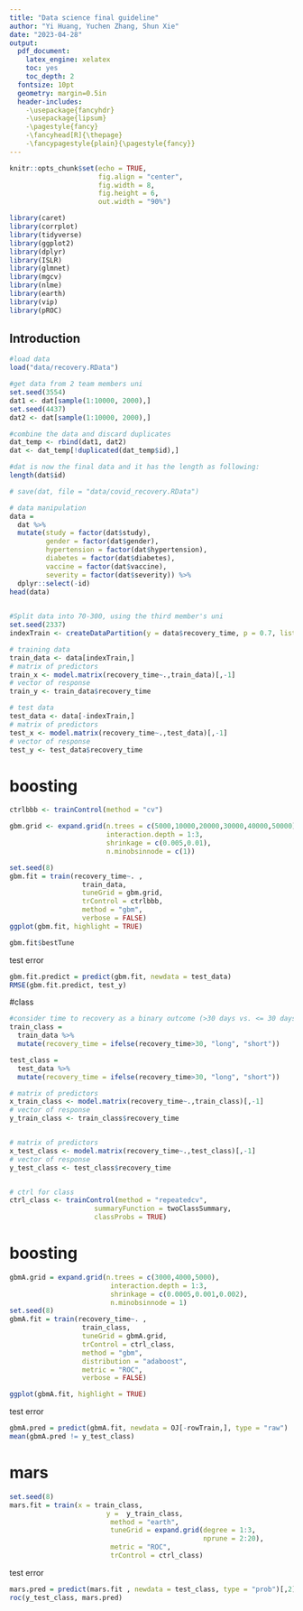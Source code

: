 ```yaml
---
title: "Data science final guideline"
author: "Yi Huang, Yuchen Zhang, Shun Xie"
date: "2023-04-28"
output: 
  pdf_document:
    latex_engine: xelatex
    toc: yes
    toc_depth: 2
  fontsize: 10pt
  geometry: margin=0.5in
  header-includes:
    -\usepackage{fancyhdr}
    -\usepackage{lipsum}
    -\pagestyle{fancy}
    -\fancyhead[R]{\thepage}
    -\fancypagestyle{plain}{\pagestyle{fancy}}
---
```


```r
knitr::opts_chunk$set(echo = TRUE, 
                      fig.align = "center",
                      fig.width = 8, 
                      fig.height = 6,
                      out.width = "90%")
```




```r
library(caret)
library(corrplot)
library(tidyverse)
library(ggplot2)
library(dplyr)
library(ISLR)
library(glmnet)
library(mgcv)
library(nlme)
library(earth)
library(vip)
library(pROC)
```

## Introduction
```r
#load data
load("data/recovery.RData")

#get data from 2 team members uni
set.seed(3554)
dat1 <- dat[sample(1:10000, 2000),]
set.seed(4437)
dat2 <- dat[sample(1:10000, 2000),]

#combine the data and discard duplicates
dat_temp <- rbind(dat1, dat2)
dat <- dat_temp[!duplicated(dat_temp$id),]

#dat is now the final data and it has the length as following:
length(dat$id)

# save(dat, file = "data/covid_recovery.RData")
```


```r
# data manipulation
data = 
  dat %>% 
  mutate(study = factor(dat$study),
         gender = factor(dat$gender),
         hypertension = factor(dat$hypertension),
         diabetes = factor(dat$diabetes),
         vaccine = factor(dat$vaccine),
         severity = factor(dat$severity)) %>% 
  dplyr::select(-id)
head(data)

 
#Split data into 70-300, using the third member's uni
set.seed(2337)
indexTrain <- createDataPartition(y = data$recovery_time, p = 0.7, list = FALSE)

# training data
train_data <- data[indexTrain,]
# matrix of predictors
train_x <- model.matrix(recovery_time~.,train_data)[,-1]
# vector of response
train_y <- train_data$recovery_time

# test data
test_data <- data[-indexTrain,]
# matrix of predictors
test_x <- model.matrix(recovery_time~.,test_data)[,-1]
# vector of response
test_y <- test_data$recovery_time
```





# boosting

```r
ctrlbbb <- trainControl(method = "cv")

gbm.grid <- expand.grid(n.trees = c(5000,10000,20000,30000,40000,50000),
                        interaction.depth = 1:3,
                        shrinkage = c(0.005,0.01),
                        n.minobsinnode = c(1))

set.seed(8)
gbm.fit = train(recovery_time~. ,
                  train_data,
                  tuneGrid = gbm.grid,
                  trControl = ctrlbbb,
                  method = "gbm",
                  verbose = FALSE)
ggplot(gbm.fit, highlight = TRUE)
```


```r
gbm.fit$bestTune
```

test error
```r
gbm.fit.predict = predict(gbm.fit, newdata = test_data)
RMSE(gbm.fit.predict, test_y)
```

#class

```r
#consider time to recovery as a binary outcome (>30 days vs. <= 30 days) and develop a prediction model for this binary outcome.
train_class = 
  train_data %>% 
  mutate(recovery_time = ifelse(recovery_time>30, "long", "short"))

test_class = 
  test_data %>% 
  mutate(recovery_time = ifelse(recovery_time>30, "long", "short"))

# matrix of predictors
x_train_class <- model.matrix(recovery_time~.,train_class)[,-1]
# vector of response
y_train_class <- train_class$recovery_time


# matrix of predictors
x_test_class <- model.matrix(recovery_time~.,test_class)[,-1]
# vector of response
y_test_class <- test_class$recovery_time


# ctrl for class
ctrl_class <- trainControl(method = "repeatedcv",
                     summaryFunction = twoClassSummary,
                     classProbs = TRUE)
```

# boosting

```r

gbmA.grid = expand.grid(n.trees = c(3000,4000,5000),
                         interaction.depth = 1:3,
                         shrinkage = c(0.0005,0.001,0.002),
                         n.minobsinnode = 1)
set.seed(8)
gbmA.fit = train(recovery_time~. ,
                  train_class,
                  tuneGrid = gbmA.grid,
                  trControl = ctrl_class,
                  method = "gbm",
                  distribution = "adaboost",
                  metric = "ROC",
                  verbose = FALSE)
```


```r
ggplot(gbmA.fit, highlight = TRUE)
```


test error
```r
gbmA.pred = predict(gbmA.fit, newdata = OJ[-rowTrain,], type = "raw")
mean(gbmA.pred != y_test_class)
```


# mars

```r
set.seed(8)
mars.fit = train(x = train_class,
                        y =  y_train_class,
                         method = "earth",
                         tuneGrid = expand.grid(degree = 1:3, 
                                                nprune = 2:20),
                         metric = "ROC",
                         trControl = ctrl_class)
```

test error
```r
mars.pred = predict(mars.fit , newdata = test_class, type = "prob")[,2]
roc(y_test_class, mars.pred)
```


